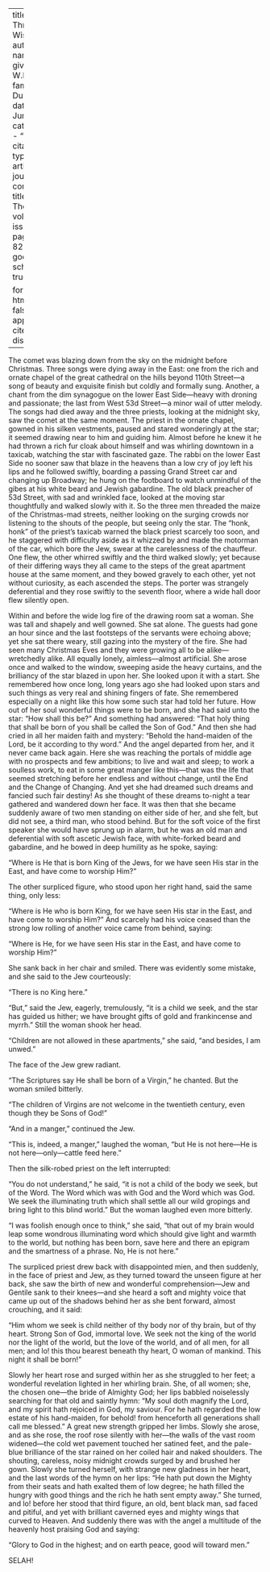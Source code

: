 
---
title: 'The Three Wise Men'
author:
  - name:
      given: W.E.B.
      family: Du Bois
date: Jun. 1913
categories: 
  - ""
citation: 
  type: article-journal
  container-title: The Crisis
  volume: 7
  issue: 2
  page: 80-82
google-scholar: true

format:
  html:
    toc: false
    appendix-cite-as: display
---



The comet was blazing down from the sky on the midnight before Christmas. Three songs were dying away in the East: one from the rich and ornate chapel of the great cathedral on the hills beyond 110th Street—a song of beauty and exquisite finish but coldly and formally sung. Another, a chant from the dim synagogue on the lower East Side—heavy with droning and passionate; the last from West 53d Street—a minor wail of utter melody. The songs had died away and the three priests, looking at the midnight sky, saw the comet at the same moment. The priest in the ornate chapel, gowned in his silken vestments, paused and stared wonderingly at the star; it seemed drawing near to him and guiding him. Almost before he knew it he had thrown a rich fur cloak about himself and was whirling downtown in a taxicab, watching the star with fascinated gaze. The rabbi on the lower East Side no sooner saw that blaze in the heavens than a low cry of joy left his lips and he followed swiftly, boarding a passing Grand Street car and changing up Broadway; he hung on the footboard to watch unmindful of the gibes at his white beard and Jewish gabardine. The old black preacher of 53d Street, with sad and wrinkled face, looked at the moving star thoughtfully and walked slowly with it. So the three men threaded the maize of the Christmas-mad streets, neither looking on the surging crowds nor listening to the shouts of the people, but seeing only the star. The "honk, honk" of the priest's taxicab warned the black priest scarcely too soon, and he staggered with difficulty aside as it whizzed by and made the motorman of the car, which bore the Jew, swear at the carelessness of the chauffeur. One flew, the other whirred swiftly and the third walked slowly; yet because of their differing ways they all came to the steps of the great apartment house at the same moment, and they bowed gravely to each other, yet not without curiosity, as each ascended the steps. The porter was strangely deferential and they rose swiftly to the seventh floor, where a wide hall door flew silently open.

Within and before the wide log fire of the drawing room sat a woman. She was tall and shapely and well gowned. She sat alone. The guests had gone an hour since and the last footsteps of the servants were echoing above; yet she sat there weary, still gazing into the mystery of the fire. She had seen many Christmas Eves and they were growing all to be alike—wretchedly alike. All equally lonely, aimless—almost artificial. She arose once and walked to the window, sweeping aside the heavy curtains, and the brilliancy of the star blazed in upon her. She looked upon it with a start. She remembered how once long, long years ago she had looked upon stars and such things as very real and shining fingers of fate. She remembered especially on a night like this how some such star had told her future. How out of her soul wonderful things were to be born, and she had said unto the star: "How shall this be?" And something had answered: "That holy thing that shall be born of you shall be called the Son of God." And then she had cried in all her maiden faith and mystery: "Behold the hand-maiden of the Lord, be it according to thy word." And the angel departed from her, and it never came back again. Here she was reaching the portals of middle age with no prospects and few ambitions; to live and wait and sleep; to work a soulless work, to eat in some great manger like this—that was the life that seemed stretching before her endless and without change, until the End and the Change of Changing. And yet she had dreamed such dreams and fancied such fair destiny! As she thought of these dreams to-night a tear gathered and wandered down her face. It was then that she became suddenly aware of two men standing on either side of her, and she felt, but did not see, a third man, who stood behind. But for the soft voice of the first speaker she would have sprung up in alarm, but he was an old man and deferential with soft ascetic Jewish face, with white-forked beard and gabardine, and he bowed in deep humility as he spoke, saying:

"Where is He that is born King of the Jews, for we have seen His star in the East, and have come to worship Him?"

The other surpliced figure, who stood upon her right hand, said the same thing, only less:

"Where is He who is born King, for we have seen His star in the East, and have come to worship Him?" And scarcely had his voice ceased than the strong low rolling of another voice came from behind, saying:

"Where is He, for we have seen His star in the East, and have come to worship Him?"

She sank back in her chair and smiled. There was evidently some mistake, and she said to the Jew courteously:

"There is no King here."

"But," said the Jew, eagerly, tremulously, "it is a child we seek, and the star has guided us hither; we have brought gifts of gold and frankincense and myrrh." Still the woman shook her head.

"Children are not allowed in these apartments," she said, "and besides, I am unwed."

The face of the Jew grew radiant.

"The Scriptures say He shall be born of a Virgin," he chanted. But the woman smiled bitterly.

"The children of Virgins are not welcome in the twentieth century, even though they be Sons of God!"

"And in a manger," continued the Jew.

"This is, indeed, a manger," laughed the woman, "but He is not here---He is not here---only---cattle feed here."

Then the silk-robed priest on the left interrupted:

"You do not understand," he said, "it is not a child of the body we seek, but of the Word. The Word which was with God and the Word which was God. We seek the illuminating truth which shall settle all our wild gropings and bring light to this blind world." But the woman laughed even more bitterly.

"I was foolish enough once to think," she said, "that out of my brain would leap some wondrous illuminating word which should give light and warmth to the world, but nothing has been born, save here and there an epigram and the smartness of a phrase. No, He is not here."

The surpliced priest drew back with disappointed mien, and then suddenly, in the face of priest and Jew, as they turned toward the unseen figure at her back, she saw the birth of new and wonderful comprehension—Jew and Gentile sank to their knees—and she heard a soft and mighty voice that came up out of the shadows behind her as she bent forward, almost crouching, and it said:

"Him whom we seek is child neither of thy body nor of thy brain, but of thy heart. Strong Son of God, immortal love. We seek not the king of the world nor the light of the world, but the love of the world, and of all men, for all men; and lo! this thou bearest beneath thy heart, O woman of mankind. This night it shall be born!"

Slowly her heart rose and surged within her as she struggled to her feet; a wonderful revelation lighted in her whirling brain. She, of all women; she, the chosen one—the bride of Almighty God; her lips babbled noiselessly searching for that old and saintly hymn: "My soul doth magnify the Lord, and my spirit hath rejoiced in God, my saviour. For he hath regarded the low estate of his hand-maiden, for behold! from henceforth all generations shall call me blessed." A great new strength gripped her limbs. Slowly she arose, and as she rose, the roof rose silently with her—the walls of the vast room widened—the cold wet pavement touched her satined feet, and the pale-blue brilliance of the star rained on her coiled hair and naked shoulders. The shouting, careless, noisy midnight crowds surged by and brushed her gown. Slowly she turned herself, with strange new gladness in her heart, and the last words of the hymn on her lips: "He hath put down the Mighty from their seats and hath exalted them of low degree; he hath filled the hungry with good things and the rich he hath sent empty away." She turned, and lo! before her stood that third figure, an old, bent black man, sad faced and pitiful, and yet with brilliant caverned eyes and mighty wings that curved to Heaven. And suddenly there was with the angel a multitude of the heavenly host praising God and saying:

"Glory to God in the highest; and on earth peace, good will toward men."

SELAH!
